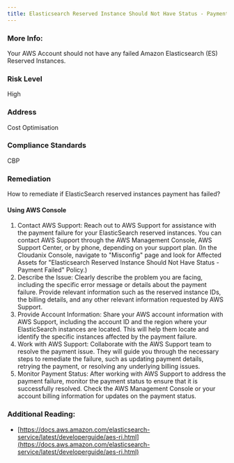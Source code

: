 ```yaml
---
title: Elasticsearch Reserved Instance Should Not Have Status - Payment Failed
---
```


### More Info:

Your AWS Account should not have any failed Amazon Elasticsearch (ES) Reserved Instances.

### Risk Level

High

### Address

Cost Optimisation

### Compliance Standards

CBP

### Remediation

How to remediate if ElasticSearch reserved instances payment has failed?

#### Using AWS Console

1. Contact AWS Support: Reach out to AWS Support for assistance with the payment failure for your ElasticSearch reserved instances. You can contact AWS Support through the AWS Management Console, AWS Support Center, or by phone, depending on your support plan.
   (In the Cloudanix Console, navigate to "Misconfig" page and look for Affected Assets for "Elasticsearch Reserved Instance Should Not Have Status - Payment Failed" Policy.)
2. Describe the Issue: Clearly describe the problem you are facing, including the specific error message or details about the payment failure. Provide relevant information such as the reserved instance IDs, the billing details, and any other relevant information requested by AWS Support.
3. Provide Account Information: Share your AWS account information with AWS Support, including the account ID and the region where your ElasticSearch instances are located. This will help them locate and identify the specific instances affected by the payment failure.
4. Work with AWS Support: Collaborate with the AWS Support team to resolve the payment issue. They will guide you through the necessary steps to remediate the failure, such as updating payment details, retrying the payment, or resolving any underlying billing issues.
5. Monitor Payment Status: After working with AWS Support to address the payment failure, monitor the payment status to ensure that it is successfully resolved. Check the AWS Management Console or your account billing information for updates on the payment status.

### Additional Reading:

- [https://docs.aws.amazon.com/elasticsearch-service/latest/developerguide/aes-ri.html](https://docs.aws.amazon.com/elasticsearch-service/latest/developerguide/aes-ri.html)
